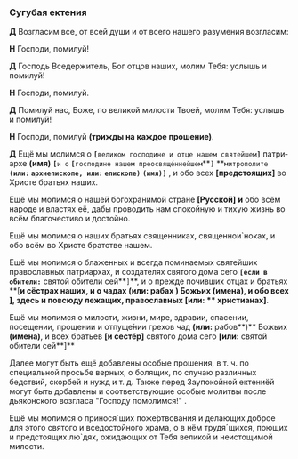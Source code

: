 
<div id="sugubaja"> </div>

### Сугубая ектения

**Д** Возгласим все, от всей души и от всего нашего разу­мения возгласим:

**Н** Господи, помилуй!

**Д** Господь Вседержитель, Бог отцов наших, молим Тебя: услышь и помилуй!

**Н** Господи, помилуй.

**Д** Помилуй нас, Боже, по великой милости Твоей, молим Тебя: услышь и помилуй!

**Н** Господи, помилуй **(трижды на каждое прошение)**.

**Д** Ещё мы молимся о **`[`**`великом господине и отце на­шем святейшем`**`]`**
па­три­архе
**(имя)** **`[`**`и о` **`[`**`господине нашем преосвяще́ннейшем`**`]` **`митрополите`
**`(или:` **`ар­хи­епи­скопе`**`, или:` **`епископе`**`)`** **`(имя)]`**
, и обо всех **[**предстоящих**]** во Хри­сте бра­тьях наших.

Ещё мы молимся о нашей богохранимой стране
**[**Русской**]** **и**
обо всём народе и властях её, дабы про­водить нам спокойную и тихую жизнь во всём бла­го­честиво и до­стойно.

Ещё мы молимся о наших братьях священниках, священ­но­и`ноках, и обо всём во Христе братстве нашем.

Ещё мы молимся о блаженных и всегда помина­емых свя­тей­ших православных патриархах, и со­зда­те­лях святого дома сего
**`[если в обители:`** свя­той обители сей**`]`**,
и о прежде почивших отцах и брать­ях
**[**и сё­страх наших, и о чадах **(или:** рабах **)** Божьих **(имена)**,
и обо всех **]**, здесь и повсюду ле­жащих, пра­вослав­ных **[или: **
христианах**]**.

Ещё мы молимся о милости, жизни, мире, здра­вии, спа­се­нии, посещении, прощении и отпуще́нии гре­хов чад
**(или:** рабов**)** Божьих **(имена)**, и всех бра­тьев **[**и сестёр**]** свя­того дома сего **[или:** святой обители сей**]**

<Tooltip>
    Далее могут быть ещё добавлены особые прошения, в т. ч. по специальной просьбе верных, о болящих, по случаю
    различных бедствий, скорбей и нужд и т. д. Также перед Заупокойной ектениёй могут быть добавлены и соответствующие
    особые молитвы после дьяконского возгласа "Господу помолимся!"
</Tooltip>
.

Ещё мы молимся о принося´щих поже́ртвования и де­ла­ющих доброе для этого святого и вседостойного хра­ма, о в нём трудя´щихся,
пою­щих и пред­сто­я­щих лю`дях, ожидающих от Тебя великой и неисто­щи­мой милости.
